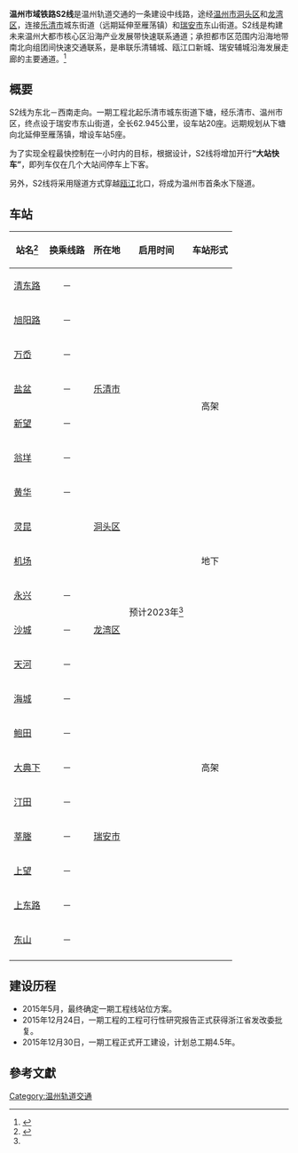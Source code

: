 {{Future public transportation}}
{{ZJ Future infrastructure}}
{{Infobox rail system-route
|rail_name=温州市域铁路S2线
|banner_color={{温州轨道交通颜色|S2}}
|system_map=
|mapimage_width=350px
|image=
|caption=
|locale=[[中国|中国]][[浙江省|浙江省]][[温州市|温州市]]
|service_type=[[市域铁路|市域铁路]]
|network=[[温州轨道交通|温州轨道交通]]
|status=建設中
|start=[[下塘站|下塘]]<br>[[人民路站_(温州市)|人民路]]
|planopen=2023年<ref name=wzrb2019>{{cite web|url=http://www.wzrb.com.cn/article979743show.html|date=2019-11-19|title=S2线已全面进场施工 S3线明年将全面开工 M1线力争明年底开工|access-date=2019-11-20|archive-date=2020-09-30|archive-url=https://web.archive.org/web/20200930190214/http://www.wzrb.com.cn/article979743show.html|dead-url=no}}</ref>
|begin_operation=
|system_length=62.945km
|lines=
|character=
|stations=20
|rollingstock=
|fleet_size=
|max_speed=140 km/h
|track_gauge=
|block_signal=
|engine=
|electrified=
|depot=[[下塘停车场|下塘停车场]] <br> [[瑞安动车运用所|瑞安动车运用所]]
|owner=温州市铁路与轨道交通投资集团有限公司
|operator=温州市铁路与轨道交通投资集团有限公司运营分公司
|route_map={{温州轨道交通S2线线路图}}
|box_width=35%
}}
'''温州市域铁路S2线'''是温州轨道交通的一条建设中线路，途经[[温州市|温州市]][[洞头区|洞头区]]和[[龙湾区|龙湾区]]，连接[[乐清市|乐清市]]城东街道（远期延伸至雁荡镇）和[[瑞安市|瑞安市]]东山街道。S2线是构建未来温州大都市核心区沿海产业发展带快速联系通道；承担都市区范围内沿海地带南北向组团间快速交通联系，是串联乐清辅城、瓯江口新城、瑞安辅城沿海发展走廊的主要通道。<ref>{{cite web|url=http://www.wzrb.com.cn/article461522show.html|title=温州市域铁路S1线开工 S2、S3线也将开工|publisher=温州日报|date=2013-04-10|accessdate=2016-11-30|archive-date=2019-10-08|archive-url=https://web.archive.org/web/20191008172027/http://www.wzrb.com.cn/article461522show.html|dead-url=no}}</ref>

== 概要 ==
S2线为东北－西南走向。一期工程北起乐清市城东街道下塘，经乐清市、温州市区，终点设于瑞安市东山街道，全长62.945公里，设车站20座。远期规划从下塘向北延伸至雁荡镇，增设车站5座。

为了实现全程最快控制在一小时内的目标，根据设计，S2线将增加开行'''“大站快车”'''，即列车仅在几个大站间停车上下客。{{refn|name=开工新闻}}

另外，S2线将采用隧道方式穿越[[瓯江|瓯江]]北口，将成为温州市首条水下隧道。{{refn|name=开工新闻|{{cite web|url=http://news.66wz.com/system/2015/12/30/104677326.shtml|title=市域铁路S2线一期工程今开工 全程用时1小时内|publisher=温州都市报|date=2015-12-30|accessdate=2016-11-30|archive-date=2021-04-14|archive-url=https://web.archive.org/web/20210414204034/http://news.66wz.com/system/2015/12/30/104677326.shtml|dead-url=no}}}}

== 车站 ==
{| class="wikitable" align="center"
! 站名<ref>{{cite web|url=http://www.wenzhou.gov.cn/art/2022/5/17/art_1229263034_4048675.html|title=关于温州市域铁路S2线一期工程车站命名的公示|date=2022-05-17}}</ref>
! 换乘线路
! 所在地
! 启用时间
! 车站形式
|-
! [[清东路站|清东路]]
| align="center" | －
| rowspan="7" align="center" | [[乐清市|乐清市]]
| rowspan="20" | 预计2023年<ref name=wzrb2019 />
| rowspan="8" align="center" | 高架
|-
! [[旭阳路站|旭阳路]]
| align="center" | －
|-
! [[万岙站|万岙]]
| align="center" | －
|-
! [[盐盆站_(温州市)|盐盆]]
| align="center" | －
|-
! [[新望站|新望]]
| align="center" | －
|-
! [[翁垟站|翁垟]]
| align="center" | －
|-
! [[黄华站|黄华]]
| align="center" | －
|-
! [[灵昆站|灵昆]]
| align="center" | {{温州轨道交通路名|S1|block}}
| align="center" | [[洞头区|洞头区]]
|-
! [[机场站_(温州市)|机场]]
| align="center" | {{温州轨道交通路名|S1|block}}
| rowspan="5" align="center" | [[龙湾区|龙湾区]]
| align="center" | 地下
|-
! [[永兴站|永兴]]
| align="center" | －
| rowspan="11" align="center" | 高架
|-
! [[沙城站_(温州市)|沙城]]
| align="center" | －
|-
! [[天河站_(温州市)|天河]]
| align="center" | －
|-
! [[海城站_(温州市)|海城]]
| align="center" | －
|-
! [[鲍田站|鲍田]]
| align="center" | －
| rowspan="7" align="center" | [[瑞安市|瑞安市]]
|-
! [[大典下站|大典下]]
| align="center" | －
|-
! [[汀田站|汀田]]
| align="center" | －
|-
! [[莘塍站|莘塍]]
| align="center" | －
|-
! [[上望站|上望]]
| align="center" | －
|-
! [[上东路站|上东路]]
| align="center" | －
|-
! [[东山站_(温州市)|东山]]
| align="center" | －
|-
| colspan="5" | {{notelist}}
|}

== 建设历程 ==
* 2015年5月，最终确定一期工程线站位方案。
* 2015年12月24日，一期工程的工程可行性研究报告正式获得浙江省发改委批复。
* 2015年12月30日，一期工程正式开工建设，计划总工期4.5年。{{refn|name=开工新闻}}

==參考文獻==
{{reflist}}

{{温州市域铁路S2线车站}}
{{溫州軌道交通線路}}
[[Category:温州轨道交通|Category:温州轨道交通]]